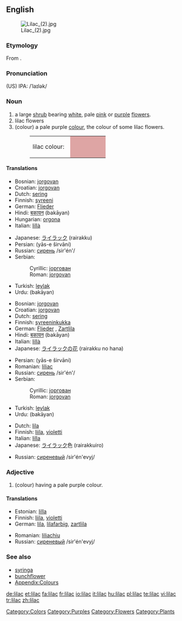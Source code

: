 {{wikipedia}}
==English==
[[Image:Lilac (2).jpg|thumb]]

===Etymology===
From {{Pers.}}.

===Pronunciation===
(US) IPA: /ˈlaɪlək/

===Noun===
{{en-noun}}

# a large [[shrub]] bearing [[white]], pale [[pink]] or [[purple]] [[flower]]s.
# lilac flowers
# (colour) a pale purple [[color|colour]], the colour of some lilac flowers.
#:<table><tr><td>lilac colour: &nbsp;</td><td bgcolor="#DEA5A4" width="80">&nbsp; </td></tr></table>

====Translations====
{{trans-top|shrub}}
*Bosnian: [[jorgovan]] {{m}}
*Croatian: [[jorgovan]] {{m}}
*Dutch: [[sering]]
*Finnish: [[syreeni]]
*German: [[Flieder]] {{m}}
*Hindi: [[बकायन]] (bakāyan) {{f}}
*Hungarian: [[orgona]]
*Italian: [[lillà]] {{m}}
{{trans-mid}}
*Japanese: [[ライラック]] (rairakku)
*Persian: {{FAchar|[[یاس شیروانی]]}} (yās-e širvāni)
*Russian: [[сирень]] /sir'én'/ {{f}}
*Serbian:
*:Cyrillic: [[јоргован]] {{m}}
*:Roman: [[jorgovan]] {{m}}
*Turkish: [[leylak]]
*Urdu: {{URchar|[[بکاین]]}} (bakāyan) {{f}}
{{trans-bottom}}

{{trans-top|flower}}
*Bosnian: [[jorgovan]] {{m}}
*Croatian: [[jorgovan]] {{m}}
*Dutch: [[sering]]
*Finnish: [[syreeninkukka]]
*German: [[Flieder]] {{m}}, [[Zartlila]] {{n}}
*Hindi: [[बकायन]] (bakāyan) {{f}}
*Italian: [[lillà]] {{m}}
*Japanese: [[ライラック]]の[[花]] (rairakku no hana)
{{trans-mid}}
*Persian: {{FAchar|[[یاس شیروانی]]}} (yās-e širvāni)
*Romanian: [[liliac]] {{m}}
*Russian: [[сирень]] /sir'én'/ {{f}}
*Serbian:
*:Cyrillic: [[јоргован]] {{m}}
*:Roman: [[jorgovan]] {{m}}
*Turkish: [[leylak]]
*Urdu: {{URchar|[[بکاین]]}} (bakāyan) {{f}}
{{trans-bottom}}

{{trans-top|colour}}
*Dutch: [[lila]]
*Finnish: [[liila]], [[violetti]]
*Italian: [[lilla]] {{n}}
*Japanese: [[ライラック]]色 (rairakkuiro)
{{trans-mid}}
*Russian: [[сиреневый]] /sir'én'evyj/
{{trans-bottom}}

===Adjective===
{{en-adj}}

# (colour) having a pale purple colour.

====Translations====
{{trans-top|colour}}
*Estonian: [[lilla]]
*Finnish: [[liila]], [[violetti]]
*German: [[lila]], [[lilafarbig]], [[zartlila]]
{{trans-mid}}
*Romanian: [[liliachiu]]
*Russian: [[сиреневый]] /sir'én'evyj/
{{trans-bottom}}

===See also===
*[[syringa]]
*[[bunchflower]]
*[[Wiktionary_Appendix:Colours|Appendix:Colours]]

[[Category:Colors]]
[[Category:Purples]]
[[Category:Flowers]]
[[Category:Plants]]

[[de:lilac]]
[[et:lilac]]
[[fa:lilac]]
[[fr:lilac]]
[[io:lilac]]
[[it:lilac]]
[[hu:lilac]]
[[pl:lilac]]
[[te:lilac]]
[[vi:lilac]]
[[tr:lilac]]
[[zh:lilac]]